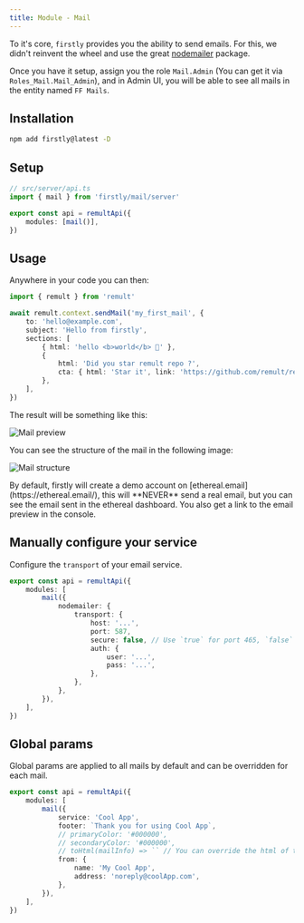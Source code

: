 ```yaml
---
title: Module - Mail
---
```



To it's core, `firstly` provides you the ability to send emails. For this, we didn't reinvent the
wheel and use the great [nodemailer](https://nodemailer.com/) package.

Once you have it setup, assign you the role `Mail.Admin` (You can get it via
`Roles_Mail.Mail_Admin`), and in Admin UI, you will be able to see all mails in the entity named
`FF Mails`.

## Installation

```bash
npm add firstly@latest -D
```

## Setup

```ts
// src/server/api.ts
import { mail } from 'firstly/mail/server'

export const api = remultApi({
	modules: [mail()],
})
```

## Usage

Anywhere in your code you can then:

```ts
import { remult } from 'remult'

await remult.context.sendMail('my_first_mail', {
	to: 'hello@example.com',
	subject: 'Hello from firstly',
	sections: [
		{ html: 'hello <b>world</b> 👋' },
		{
			html: 'Did you star remult repo ?',
			cta: { html: 'Star it', link: 'https://github.com/remult/remult' },
		},
	],
})
```

The result will be something like this:

![Mail preview](./mail/mail_1.png)

You can see the structure of the mail in the following image:

![Mail structure](./mail/mail_2.png)

<Aside type="note">
	By default, firstly will create a demo account on [ethereal.email](https://ethereal.email/), this
	will **NEVER** send a real email, but you can see the email sent in the ethereal dashboard. You
	also get a link to the email preview in the console.
</Aside>

## Manually configure your service

Configure the `transport` of your email service.

```ts
export const api = remultApi({
	modules: [
		mail({
			nodemailer: {
				transport: {
					host: '...',
					port: 587,
					secure: false, // Use `true` for port 465, `false` for all other ports
					auth: {
						user: '...',
						pass: '...',
					},
				},
			},
		}),
	],
})
```

## Global params

Global params are applied to all mails by default and can be overridden for each mail.

```ts
export const api = remultApi({
	modules: [
		mail({
			service: 'Cool App',
			footer: `Thank you for using Cool App`,
			// primaryColor: '#000000',
			// secondaryColor: '#000000',
			// toHtml(mailInfo) => `` // You can override the html of the mail
			from: {
				name: 'My Cool App',
				address: 'noreply@coolApp.com',
			},
		}),
	],
})
```
